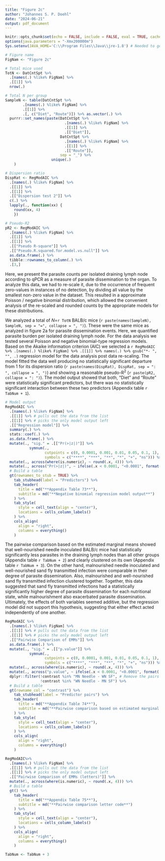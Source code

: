 ```yaml
---
title: "Figure 2c"
author: "Johannes S. P. Doehl"
date: "2024-06-21"
output: pdf_document
---
```


~~~{=comment}
# Setup
~~~
```r
knitr::opts_chunk$set(echo = FALSE, include = FALSE, eval = TRUE, cache = TRUE, dev = "png", warning = FALSE, message = FALSE, fig.pos = "H", out.extra = "")
options(java.parameters = "-Xmx200000m")
Sys.setenv(JAVA_HOME='C:\\Program Files\\Java\\jre-1.8') # Needed to get around loading error of rJava
```

```r
# Figure name
FigNam <- "Figure 2c"

# Total mice used
TotN <- DatCntSpt %>%
  .[names(.) %like% FigNam] %>%
  .[[1]] %>%
  nrow(.)

# Total N per group
SampleN <- table(DatCntSpt %>%
        .[names(.) %like% FigNam] %>%
        .[[1]] %>%
        .[, c("Diet", "Route")]) %>% as.vector(.) %>%
  purrr::set_names(paste(DatCntSpt %>%
                           .[names(.) %like% FigNam] %>%
                           .[[1]] %>%
                           .[["Diet"]],
                         DatCntSpt %>%
                           .[names(.) %like% FigNam] %>%
                           .[[1]] %>%
                           .[["Route"]],
                         sep = "_") %>%
                     unique(.)
    )

# Dispersion ratio
DispRat <- RegModAIC %>%
  .[names(.) %like% FigNam] %>%
  .[[1]] %>%
  .[[1]] %>%
  .[["Dispersion test 2"]] %>%
  c(.) %>%
  lapply(., function(xx) {
    round(xx, 4)
    })

# Pseudo-R2
pR2 <- RegModAIC %>%
  .[names(.) %like% FigNam] %>%
  .[[1]] %>%
  .[[1]] %>%
  .[["Pseudo R-square"]] %>%
  .[["Pseudo.R.squared.for.model.vs.null"]] %>%
  as.data.frame(.) %>%
  tibble::rownames_to_column(.) %>%
  .[3,]
```

Here, we present the parasite counts per isolated draining lymph node according to qPCR as a measure of parasite dissemination to the organ. To analyze this data, we had to re-scale it, due to the occurrence of frequent zero-values in instances of no detection, by dividing all value by the smallest non-zero value in the dataset. This resulted in a approximate Poisson / negative binomial distribution, which allowed the convenient analysis of the re-scaled and rounded counts by the appropriate models for these distributions.

We analyzed a total of *N*=`r TotN` BALB/c mice (`r paste(names(SampleN), SampleN, sep = "=", collapse = ", ")`). These were the same mice as analyzed in figure 2a for parasite dissemination events. Here, we quantified parasite burden per isolated draining lymph node. For the data analysis we tested several Poisson and negative binomial-type regression models. Based on the Akaike information criterion (AIC) we selected a `r RegModAIC %>% .[names(.) %like% FigNam] %>% .[[1]] %>% names(.) %>% gsub("*- ", "", .)` regression model for the data analysis post data re-scaling. The model fitted the data well producing no statistically significant departure from 1 for its dispersion ratio (`r paste(names(DispRat), DispRat, sep = ": ", collapse = ", ")`) and showing a reasonable pseudo-R^2^ (`r paste(pR2, collapse = ": ")`). The model output showed that both, "Diet" and "Route" were statistically significant predictors, but there was no statistically significant interaction between these two predictors (Appendix table `r TabNum + 1`).

```r
# Model output
RegModAIC %>%
  .[names(.) %like% FigNam] %>%
  .[[1]] %>% # pulls out the data from the list
  .[[1]] %>% # picks the only model output left
  .[["Regression model"]] %>%
  summary(.) %>%
  stats::coef(.) %>%
  as.data.frame(.) %>%
  mutate(., "sig." = .[["Pr(>|z|)"]] %>%
           symnum(.,
                  cutpoints = c(0, 0.0001, 0.001, 0.01, 0.05, 0.1, 1),
                  symbols = c("****", "***", "**", "*", "+", "ns"))) %>%
  mutate(., across(where(is.numeric), ~ round(.x, 4))) %>%
  mutate(., across("Pr(>|z|)", ~ ifelse(.x < 0.0001, "<0.0001", format(.x, scientific = FALSE)))) %>%
  # Build a table
  gt(rownames_to_stub = TRUE) %>%
    tab_stubhead(label = "Predictors") %>%
    tab_header(
      title = md("**Appendix Table 73**"),
      subtitle = md("**Negative binomial regression model output**")
    ) %>%
    tab_style(
      style = cell_text(align = "center"),
      locations = cells_column_labels()
    ) %>%
    cols_align(
      align = "right",
      columns = everything()
    )
```

The pairwise comparison based on the estimated marginal means showed that well-nourished needle inoculated BALB/c mice had statistically significantly less parasites in the draining lymph nodes than all other groups (Appendix table `r TabNum + 2`) and clearly clustered on its own (Appendix table `r TabNum + 3`). On the other hand, malnourished needle inoculated and well-nourished sand fly transmitted infection were comparable in their degree of parasite dissemination. Also, malnourished and well-nourished sand fly transmitted infection clustered together. Together, this data suggested that sand fly transmitted infections had a statistically significantly higher degree of parasite dissemination for each nutritional state, while malnourishment also exacerbated parasite dissemination. Ultimately, the effects of both variables seemed additive, but the regression model did not support this hypothesis, suggesting that either effect acted independently of one another.

```r
RegModAIC %>%
  .[names(.) %like% FigNam] %>%
  .[[1]] %>% # pulls out the data from the list
  .[[1]] %>% # picks the only model output left
  .[["Pairwise Comparison of EMMs"]] %>%
  as.data.frame(.) %>%
  mutate(., "sig." = .[["p.value"]] %>%
           symnum(.,
                  cutpoints = c(0, 0.0001, 0.001, 0.01, 0.05, 0.1, 1),
                  symbols = c("****", "***", "**", "*", "+", "ns"))) %>%
  mutate(., across(where(is.numeric), ~ round(.x, 4))) %>%
  mutate(., across("p.value", ~ ifelse(.x < 0.0001, "<0.0001", format(.x, scientific = FALSE)))) %>%
  dplyr::filter(!contrast %in% "MN Needle - WN SF", # Remove the pairs that are of no interest
                !contrast %in% "WN Needle - MN SF") %>%
  # Build a table
  gt(rowname_col = "contrast") %>%
    tab_stubhead(label = "Predictor pairs") %>%
    tab_header(
      title = md("**Appendix Table 74**"),
      subtitle = md("**Pairwise comparison based on estimated marginal means**")
    ) %>%
    tab_style(
      style = cell_text(align = "center"),
      locations = cells_column_labels()
    ) %>%
    cols_align(
      align = "right",
      columns = everything()
    )
```

```r
RegModAIC%>%
  .[names(.) %like% FigNam] %>%
  .[[1]] %>% # pulls out the data from the list
  .[[1]] %>% # picks the only model output left
  .[["Pairwise Comparison of EMMs (letters)"]] %>%
  mutate(., across(where(is.numeric), ~ round(.x, 4))) %>%
  # Build a table
  gt() %>%
    tab_header(
      title = md("**Appendix Table 75**"),
      subtitle = md("**Pairwise comparison letter code**")
    ) %>%
    tab_style(
      style = cell_text(align = "center"),
      locations = cells_column_labels()
    ) %>%
    cols_align(
      align = "right",
      columns = everything()
    )
```



```r
TabNum <- TabNum + 3
```
